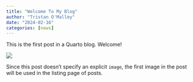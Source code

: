 ```yaml
---
title: "Welcome To My Blog"
author: "Tristan O'Malley"
date: "2024-02-16"
categories: [news]
---
```


This is the first post in a Quarto blog. Welcome!

![](thumbnail.jpg)

Since this post doesn't specify an explicit `image`, the first image in the post will be used in the listing page of posts.
